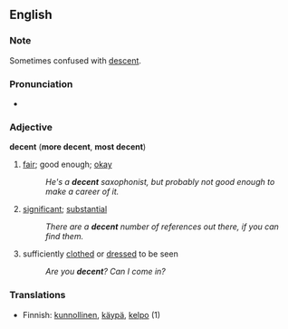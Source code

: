 ==English==

===Note===
Sometimes confused with [[descent]].

===Pronunciation===
*{{audio|en-us-decent.ogg|Audio (US)}}

===Adjective===
'''decent'''  ('''more decent''', '''most decent''')
# [[fair]]; good enough; [[okay]]
#:''He's a '''decent''' saxophonist, but probably not good enough to make a career of it.''
# [[significant]]; [[substantial]]
#:''There are a '''decent''' number of references out there, if you can find them.''
# sufficiently [[clothed]] or [[dressed]] to be seen
#:''Are you '''decent'''?  Can I come in?''

===Translations===
*Finnish: [[kunnollinen]], [[käypä]], [[kelpo]] (1)